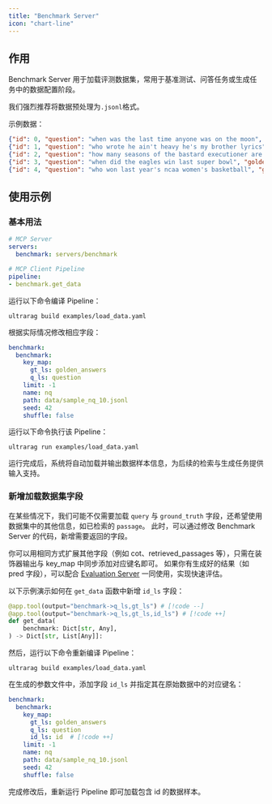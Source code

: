 ```yaml
---
title: "Benchmark Server"
icon: "chart-line"
---
```


## 作用

Benchmark Server 用于加载评测数据集，常用于基准测试、问答任务或生成任务中的数据配置阶段。

<Info>我们强烈推荐将数据预处理为`.jsonl`格式。</Info>

示例数据：

```json data/sample_nq_10.jsonl icon="/images/json.svg"
{"id": 0, "question": "when was the last time anyone was on the moon", "golden_answers": ["14 December 1972 UTC", "December 1972"], "meta_data": {}}
{"id": 1, "question": "who wrote he ain't heavy he's my brother lyrics", "golden_answers": ["Bobby Scott", "Bob Russell"], "meta_data": {}}
{"id": 2, "question": "how many seasons of the bastard executioner are there", "golden_answers": ["one", "one season"], "meta_data": {}}
{"id": 3, "question": "when did the eagles win last super bowl", "golden_answers": ["2017"], "meta_data": {}}
{"id": 4, "question": "who won last year's ncaa women's basketball", "golden_answers": ["South Carolina"], "meta_data": {}}
```

## 使用示例

### 基本用法

```yaml examples/load_data.yaml icon="/images/yaml.svg"
# MCP Server
servers:
  benchmark: servers/benchmark

# MCP Client Pipeline
pipeline:
- benchmark.get_data
```

运行以下命令编译 Pipeline：

```shell
ultrarag build examples/load_data.yaml
```

根据实际情况修改相应字段：

```yaml examples/parameters/load_data_parameter.yaml icon="/images/yaml.svg"
benchmark:
  benchmark:
    key_map:
      gt_ls: golden_answers
      q_ls: question
    limit: -1
    name: nq
    path: data/sample_nq_10.jsonl
    seed: 42
    shuffle: false
```
运行以下命令执行该 Pipeline：

```shell
ultrarag run examples/load_data.yaml
```

运行完成后，系统将自动加载并输出数据样本信息，为后续的检索与生成任务提供输入支持。

### 新增加载数据集字段

在某些情况下，我们可能不仅需要加载 `query` 与 `ground_truth` 字段，还希望使用数据集中的其他信息，如已检索的 `passage`。
此时，可以通过修改 Benchmark Server 的代码，新增需要返回的字段。

<Note>你可以用相同方式扩展其他字段（例如 cot、retrieved_passages 等），只需在装饰器输出与 key_map 中同步添加对应键名即可。</Note>
<Check>如果你有生成好的结果（如 pred 字段），可以配合 [Evaluation Server](/pages/cn/rag_servers/evaluation) 一同使用，实现快速评估。</Check>

以下示例演示如何在 `get_data` 函数中新增 `id_ls` 字段：
```python servers/prompt/src/benchmark.py icon="python"
@app.tool(output="benchmark->q_ls,gt_ls") # [!code --]
@app.tool(output="benchmark->q_ls,gt_ls,id_ls") # [!code ++]
def get_data(
    benchmark: Dict[str, Any],
) -> Dict[str, List[Any]]:
```

然后，运行以下命令重新编译 Pipeline：

```shell
ultrarag build examples/load_data.yaml
```

在生成的参数文件中，添加字段 `id_ls` 并指定其在原始数据中的对应键名：

```yaml examples/parameters/load_data_parameter.yaml icon="/images/yaml.svg"
benchmark:
  benchmark:
    key_map:
      gt_ls: golden_answers
      q_ls: question
      id_ls: id  # [!code ++]
    limit: -1
    name: nq
    path: data/sample_nq_10.jsonl
    seed: 42
    shuffle: false
```

完成修改后，重新运行 Pipeline 即可加载包含 id 的数据样本。

